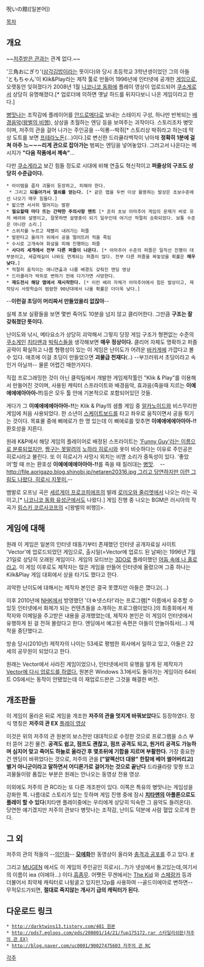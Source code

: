{{{#!html
<object width="425" height="344"><param name="movie" value="http://www.youtube.com/v/rs_GazjVLxs&hl=ko&fs=1&"></param><param name="allowFullScreen" value="true"></param><param name="allowscriptaccess" value="always"></param><embed src="http://www.youtube.com/v/rs_GazjVLxs&hl=ko&fs=1&" type="application/x-shockwave-flash" allowscriptaccess="always" allowfullscreen="true" width="425" height="344"></embed></object>
}}}

呪いの館([일본어])

[[목차]]

== 개요 ==
~~[[저주받은 관]]과는 관계 없다.~~

'三角おにぎり'([[삼각김밥]]이라는 뜻이다)와 당시 초등학교 3학년생이었던 그의 아들 'ともちゃん'이 Klik&Play라는 제작 툴로 만들어 1996년에 인터넷에 공개한 [[게임]]으로, 오랫동안 잊혀졌다가 2008년 1월 [[니코니코 동화]]에 플레이 영상이 업로드되어 [[쿠소게]]로서 상당히 유명해졌다.[* 업로더에 의하면 옛날 하드를 뒤지다보니 나온 게임이라고 한다.] 

[[병맛]]나는 조작감에 플레이어를 [[안드로메다]]로 보내는 스테이지 구성, 하나만 반복되는 [[배경음악]]([[왕벌의 비행]]), 상상을 초월하는 엔딩 등을 보여주는 괴작이다. 스토리조차 병맛이며, 저주의 관을 걸어 나가는 주인공을 --익룡--박쥐[* 스토리상 박쥐라고 하는데 막상 도트를 보면 [[프테라노돈]](...)이다.]로 변신한 드라큘라백작이 낚아채 '''정확히 1분에 걸쳐 아주 느∼∼∼리게 관으로 잡아가는''' 벙찌는 엔딩을 넣어놓았다. 그러고서 나온다는 메시지가 '''"다음 작품에서 꼐속"'''...

다만 [[쿠소게]]라고 보긴 힘들 정도로 시대에 비해 연출도 혁신적이고 '''퍼즐상의 구조도 상당히 수준급이다.'''

 * 아이템을 줍자 괴물이 등장하고, 피해야 한다.
  * 그리고 '''되돌아가서 열쇠를 얻는다.''' [* 같은 맵을 두번 이상 활용하는 발상은 초보수준에선 나오기 매우 힘들다.]
 * 밟으면 서서히 떨어지는 발판
 * '''필요할때 마다 뜨는 간략한 주의사항 멘트''' [* 흔히 초보 아마추어 게임의 문제가 바로 유저 배려와 설명이고, 잘못하면 설명충이 되기 일쑤인데 여기선 적절히 승화되었다. 보통 수준은 아니란 소리.]
 * 스위치를 누르고 재빨리 내려가는 퍼즐
 * 발판타고 올라가 위에서 공을 떨어트려 적을 죽임
 * 수시로 고개숙여 화살을 피해 진행하는 퍼즐
 * '''사다리 세개에서 전부 다른 퍼즐이 나온다.''' [* 아마추어 수준의 퍼즐은 일직선 진행이 대부분이고, 세갈래길이 나와도 연계되는 퍼즐이 많다. 전부 다른 퍼즐을 짜놓았을 확률은 '''매우 낮다.''']
 * 적절히 움직이는 애니연출과 나름 배경도 갖춰진 엔딩 영상
 * 드라큘라가 박쥐로 변하기 전에 다가가면 사망한다.
 * '''재도전시 해당 맵에서 재시작한다.''' [* 이런 배려 자체가 아마추어에서 힘든 발상이고, 제작당시 사망학습이 범람한 90년대에서 나올 확률은 더더욱 낮다.]

--'''이런걸 초딩이 머리짜서 만들었을리 없잖아'''-- 

실제 초보 실황들을 보면 몇번 죽어도 10분을 넘지 않고 클리어한다. 그만큼 '''구조는 잘 갖춰졌단 뜻이다.'''

난이도와 낚시, 메타요소가 상당히 괴악해서 그렇지 당장 게임 구조가 형편없는 수준의 [[쿠소게]]인 [[치타맨]]과 [[빅릭스]]들을 생각해보면 '''매우 정상이다.''' 클리어 자체도 명확하고 퍼즐공략이 확실하고 나름 형평성이 있는 이 게임은 난이도가 어려운 [[바카게]]에 가깝다고 볼 수 있다. 애초에 이걸 초딩이 만들었으면 '''괴물급 천재다'''(..) --부끄러워서 초딩이라고 속인거 아닐까-- 물론 어렵긴 매한가지다.

직접 프로그래밍한 것이 아닌 클릭팀에서 개발한 게임제작툴인 "Klik & Play"를 이용해서 만들어진 것이며, 사용된 캐릭터 스프라이트와 배경음악, 효과음(죽을때 지르는 '''이예에에에아아아-!!''')등은 모두 툴 안에 기본적으로 포함되어있던 것들.

게다가 그 '''이예에에에아아아-!!'''는 Klik & Play의 샘플 게임 중 [[알카노이드]]와 비스무리한 게임에 처음 사용되었다. 한 소년이 [[스케이트보드]]를 타고 좌우로 움직이면서 공을 튀기는 것이다. 목표물 중에 삐에로가 한 명 있는데 이 삐에로를 맞추면 '''이예에에에아아아-!!''' 환호성을 지른다.

원래 K&P에서 해당 게임의 플레이어로 배정된 스프라이트는 [http://www.spriters-resource.com/fullview/60756/ 'Funny Guy'라는 이름으로 분류되었지만], [[짱구는 못말려]]의 [[노하라 히로시]]와 옷이 비슷하다는 이유로 주인공은 히로시라고 불린다. 또 이 히로시가 사망시 외치는 비명 소리가 중독성이 있다. '좋았어'할 때 쓰는 환호성 '''이예에에에아아아-!!'''를 죽을 때 질러대는 [[병맛]].　--[[http://file.aorigazo.blog.shinobi.jp/netaren20316.jpg 그리고 당연하지만 이런 그림도 나왔다, 히로시 지못미.]]--

뱀발로 오프닝 곡은 [[세르게이 프로코피에프]]의 발레 [[로미오와 줄리엣]]에서 나오는 <Dance of the Knights>라는 곡이고,[* [[니코니코 동화 유성군]]에서도 나왔다.] 게임 진행 중 나오는 BGM은 러시아의 작곡가 [[림스키 코르사코프]]의 <[왕벌의 비행]]>.

== 게임에 대해 ==
원래 이 게임은 일본의 인터넷 태동기부터 존재했던 인터넷 공개자료실 사이트 'Vector'에 업로드되었던 게임으로, 출시일(=Vector에 업로드 된 날짜)는 1996년 7월 21일로 상당히 오래된 게임이다. 게임의 모티브는 [[3DO]]로 플레이했던 [[어둠 속에 나 홀로]]라고. 이 게임 이후로도 제작자는 많은 게임을 만들어 인터넷에 올렸으며 그중 하나는 Kilk&Play 게임 대회에서 상을 타기도 했다고 한다.

괴악한 난이도에 대해서는 제작자 본인은 결국 못깼지만 아들은 깼다고(...)

이후 2010년에 [[NHK]]에서 방영했던 '더☆넷스타!'라는 프로그램[* 이름에서 유추할 수 있듯 인터넷에서 화제가 되는 컨텐츠들을 소개하는 프로그램이었다.]의 최종회에서 제작자와 이메일을 주고받은 내용을 공개했었는데, 제작자 본인은 이 게임이 인터넷에서 유행하게 된 걸 전혀 몰랐다고 한다. 엔딩에서 예고된 속편은 아들이 안놀아줘서(...) 제작을 중단했다고.

방송 당시(2010년) 제작자의 나이는 53세로 평범한 회사에서 일하고 있고, 아들은 22세의 공무원이 되었다고 한다.

원래는 Vector에서 사라진 게임이었으나, 인터넷에서의 유행을 알게 된 제작자가 [http://www.vector.co.jp/soft/win95/game/se035271.html Vector에 다시 업로드를 하였다.] 원본은 Windows 3.1에서도 돌아가는 게임이라 64비트 OS에서는 동작이 안됐었는데 이 재업로드판은 그것을 해결한 버전.

== 개조판들 ==
이 게임이 올라온 뒤로 게임을 개조한 '''저주의 관을 멋지게 바꿔보았다'''도 등장하였다.
정식 명칭은 '''저주의 관 EX''' [http://www.youtube.com/watch?v=L5-1_nPuMTs 플레이 영상]

이것은 위의 저주의 관 원본의 보스전만 대대적으로 수정한 것으로 프로그램을 소스 부터 뜯어 고친 물건. '''공격도 쉽고, 점프도 괜찮고, 점프 공격도 되고, 원거리 공격도 가능하며 심지어 맞고 죽어도 하늘로 올라간 후 몇초뒤에 기합을 지르며 부활한다.''' 가장 중요한 건 엔딩이 바뀌었다는 것으로, 저주의 관을 '''["알렉산더 대왕" 한칼에 베어 썰어버리고] 별거 아니군이라고 말하면서 어디론가로 걸어가는 것으로 끝난다''' 드라큘라랑 맞짱 뜨고 괴물들이랑 폼잡는 부분은 원래는 안나오는 동영상 전용 영상.

이외에도 저주의 관 RC라는 또 다른 개조판이 있다. 이쪽은 특유의 병맛나는 게임성을 강화한 쪽. 나름대로 스토리가 있는 듯하며 게임 진행 중에 잠시 '''[[치타맨]]의 아폴론으로도 플레이 할 수 있다'''(치타맨 플레이중에는 우리에게 상당히 익숙한 그 음악도 들려온다). 당연한 얘기겠지만 저주의 관보다 병맛나는 조작감, 난이도 덕분에 사람 혈압 오르게 한다.

== 그 외 ==
저주의 관의 적들의 --[[의인화]]-- '''[[모에화]]'''한 동영상이 올라와 [[충격과 공포]]를 주고 있다. [http://www.youtube.com/watch?v=PV4mKEs8wWU&feature=player_embedded #]

그리고 [[MUGEN]] 에서도 이 게임의 주인공인 히로시(...?)가 넷상에서 돌고있는데,여기서의 이름이 iea (이에아...) 이다.[[흠좀무]]. 어쨋든 무겐에서는 [[The Kid]] 와 [[스페랑카]] 등과 더불어서 최약체 캐릭터로 나뒹굴고 있지만,12p를 사용하여 --골드이에아로 변하면-- 무적모드가되면, '''절대로 죽지않는 개사기 급의 캐릭터가 된다.'''

== 다운로드 링크 ==
 * [[http://darktwins13.tistory.com/481 원본]]
 * [[http://pds7.egloos.com/pds/200801/14/21/fup175172.rar 스타일리쉬판(저주의 관 EX)]]
 * [[http://blog.naver.com/uc0001/90027475603 저주의 관 RC]] 

[[각주]]
